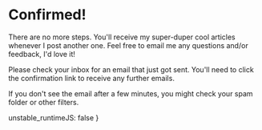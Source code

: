 
<SEO
	description='Your subscription to my newsletter is confirmed!'
	path='confirmed'
	title='Cofirmed!'
/>

# Confirmed!

There are no more steps. You'll receive my super-duper cool articles whenever I post another one. Feel free to email me any questions and/or feedback, I'd love it!

Please check your inbox for an email that just got sent. You'll need to click the confirmation link to receive any further emails.

If you don't see the email after a few minutes, you might check your spam folder or other filters.

  unstable_runtimeJS: false
}
